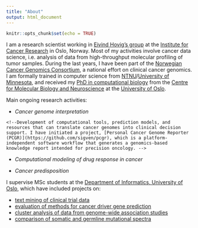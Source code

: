 ```yaml
---
title: "About"
output: html_document
---
```


```r
knitr::opts_chunk$set(echo = TRUE)
```

<p>I am a research scientist working in [Eivind Hovig's group](http://radium.no/hovig) at the [Institute for Cancer Research](http://radium.no) in Oslo, Norway. Most of my activities involve cancer data science, i.e. analysis of data from high-throughput molecular profiling of tumor samples. During the last years, I have been part of the [Norwegian Cancer Genomics Consortium](http://cancergenomics.no), a national effort on clinical cancer genomics. I am formally trained in computer science from [NTNU](http://www.ntnu.no)/[University of Minnesota](http://www.umn.edu), and received my [PhD in computational biology](/thesis/PhD_Thesis_SigveNakken.pdf) from the [Centre for Molecular Biology and Neuroscience](http://www.cmbn.no) at the [University of Oslo](http://www.uio.no).</p>

<p>Main ongoing research activities:

   * _Cancer genome interpretation_

    <!--Development of computational tools, prediction models, and resources that can translate cancer genomes into clinical decision support. I have initiated a project, [Personal Cancer Genome Reporter (PCGR)](https://github.com/sigven/pcgr), which is a platform-independent software workflow that generates a genomics-based knowledge report intended for precision oncology. -->

  * _Computational modeling of drug response in cancer_

    <!--Assessment of how systems biology knowledge and read-outs from omics technologies can be used in the prediction of _invitro_/clinical drug response. Transformation of this knowledge into software and tools that serve to prioritize treatment strategies. Based on our participation in the [DREAM challenge on Drug Combination Prediction](https://www.synapse.org/#!Synapse:syn4231880/wiki/235645), we have a collaboration with statisticians at [BigInsight, University of Oslo](http://biginsight.no) on the topic.  -->
   
  * _Cancer predisposition_

    <!--Application of high-throughput seqencing to idenify variants associated with risk of cancer development. Enabling personalized (gene, gender, age) estimations of cancer risk in Lynch Syndrome patients (see website for the [Prospective Lynch Syndrome Database](http://lscarisk.org)). Collaborative work with [Dr. Pål Møller](http://www.ous-research.no/moller/) and [Dr. Mev Dominguez-Valentin](http://www.ous-research.no/home/hovig/Staff/17008).-->
  

I supervise MSc students at the [Department of Informatics, University of Oslo](https://www.mn.uio.no/ifi/), which have included projects on: 

* [text mining of clinical trial data](https://www.duo.uio.no/handle/10852/38306)
* [evaluation of methods for cancer driver gene prediction](https://www.duo.uio.no/handle/10852/41622)
* [cluster analysis of data from genome-wide association studies](https://www.duo.uio.no/handle/10852/53017)
* [comparison of somatic and germline mutational spectra](https://www.duo.uio.no/handle/10852/57756)
